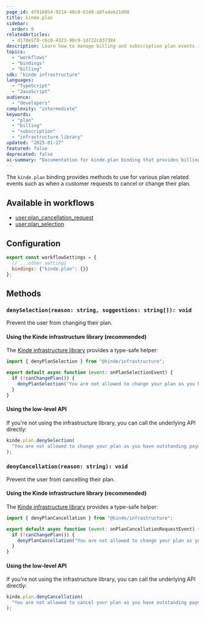 ```yaml
---
page_id: 4f016854-9214-48c0-b149-a8fa4ab21d08
title: kinde.plan
sidebar:
  order: 9
relatedArticles:
  - d170e5f0-c6c0-4323-90c9-1d722c837384
description: Learn how to manage billing and subscription plan events in workflows using the kinde.plan binding, including denying plan changes or cancellations based on custom logic.
topics:
  - "workflows"
  - "bindings"
  - "billing"
sdk: "kinde infrastructure"
languages:
  - "TypeScript"
  - "JavaScript"
audience:
  - "developers"
complexity: "intermediate"
keywords:
  - "plan"
  - "billing"
  - "subscription"
  - "infrastructure library"
updated: "2025-01-27"
featured: false
deprecated: false
ai-summary: "Documentation for kinde.plan binding that provides billing and subscription plan management capabilities within workflow contexts."
---
```


The `kinde.plan` binding provides methods to use for various plan related events such as when a customer requests to cancel or change their plan.

## Available in workflows

- [user:plan_cancellation_request](/workflows/example-workflows/plan-cancellation-request-workflow/)
- [user:plan_selection](/workflows/example-workflows/plan-selection-workflow/)

## Configuration

```js
export const workflowSettings = {
  // ...other settings
  bindings: {"kinde.plan": {}}
};
```

## Methods

### `denySelection(reason: string, suggestions: string[]): void`

Prevent the user from changing their plan.

#### Using the Kinde infrastructure library (recommended)

The [Kinde infrastructure library](https://github.com/kinde-oss/infrastructure) provides a type-safe helper:

```js
import { denyPlanSelection } from "@kinde/infrastructure";

export default async function (event: onPlanSelectionEvent) {
  if (!canChangePlan()) {
    denyPlanSelection("You are not allowed to change your plan as you have outstanding payments");
  }
}
```

#### Using the low-level API

If you're not using the infrastructure library, you can call the underlying API directly:

```js
kinde.plan.denySelection(
  "You are not allowed to change your plan as you have outstanding payments"
);
```

### `denyCancellation(reason: string): void`

Prevent the user from cancelling their plan.

#### Using the Kinde infrastructure library (recommended)

The [Kinde infrastructure library](https://github.com/kinde-oss/infrastructure) provides a type-safe helper:

```js
import { denyPlanCancellation } from "@kinde/infrastructure";

export default async function (event: onPlanCancellationRequestEvent) {
  if (!canChangePlan()) {
    denyPlanCancellation("You are not allowed to change your plan as you have outstanding payments");
  }
}
```

#### Using the low-level API

If you're not using the infrastructure library, you can call the underlying API directly:

```js
kinde.plan.denyCancellation(
  "You are not allowed to cancel your plan as you have outstanding payments"
);
```
